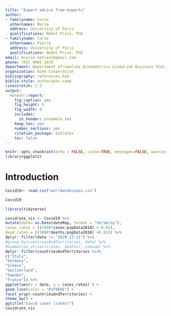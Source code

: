 ```yaml
---
title: "Expert advice from experts"
author:
- familyname: Curie
  othernames: Marie
  address: University of Paris
  qualifications: Nobel Prize, PhD
- familyname: Curie
  othernames: Pierre
  address: University of Paris
  qualifications: Nobel Prize, PhD
email: mcurie.notreal@gmail.com
phone: (03) 9905 2478
department: Department of\newline Econometrics &\newline Business Statistics
organization: Acme Corporation
bibliography: references.bib
biblio-style: authoryear-comp
linestretch: 1.5
output:
  monash::report:
    fig_caption: yes
    fig_height: 5
    fig_width: 8
    includes:
      in_header: preamble.tex
    keep_tex: yes
    number_sections: yes
    citation_package: biblatex
    toc: false
---
```


```r
knitr::opts_chunk$set(echo = FALSE, cache=TRUE, messages=FALSE, warning=FALSE)
library(ggplot2)
```


# Introduction

```r
Covid19<- read.csv("worldwidecases.csv")
```

```r
Covid19
```
```r
library(tidyverse)

covidrate_vis <- Covid19 %>%
mutate(date= as.Date(dateRep, format = "%d/%m/%y"),
cases_rates = ((1000*cases/popData2018) + 0.01),
dead_rates = ((1000*deaths/popData2018) +0.01)) %>%
dplyr::filter(date != "2020-12-31") %>%
#group_by(countriesAndTerritories, date) %>%
#summarize_at(vars(cases, deaths), cumsum) %>%
dplyr::filter(countriesAndTerritories %in%
c("Italy",
"Germany",
"Greece",
"Switzerland",
"Sweden",
"France")) %>%
ggplot(aes(x = date, y = cases_rates) ) +
geom_line(color = "#1F9E8E") +
facet_wrap(~countriesAndTerritories) +
theme_bw() +
ggtitle("Covid cases (rates)")
covidrate_vis
```

